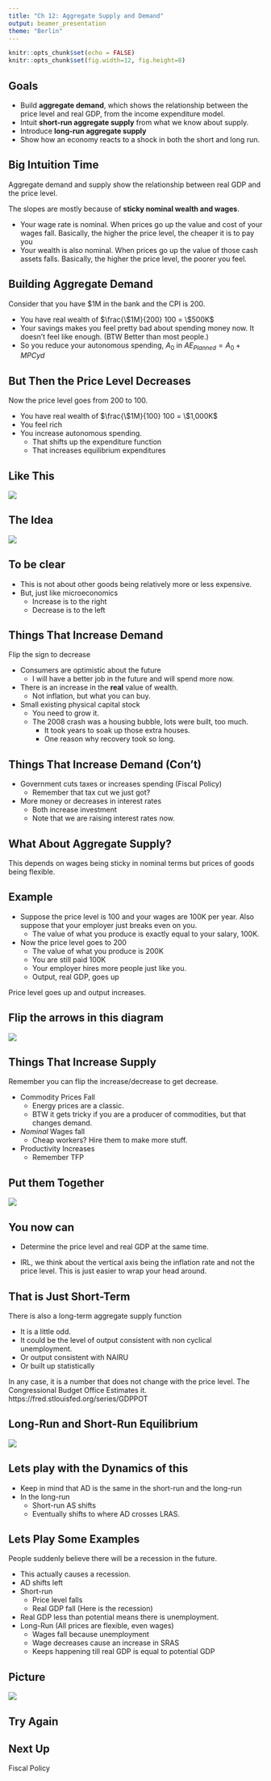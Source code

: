 ```yaml
---
title: "Ch 12: Aggregate Supply and Demand"
output: beamer_presentation
theme: "Berlin"
---
```


```r
knitr::opts_chunk$set(echo = FALSE)
knitr::opts_chunk$set(fig.width=12, fig.height=8) 
```


## Goals


+ Build **aggregate demand**, which shows the relationship between the price level and real GDP, from the income expenditure model.
+ Intuit **short-run aggregate supply** from what we know about supply.
+ Introduce **long-run aggregate supply**
+ Show how an economy reacts to a shock in both the short and long run.



## Big Intuition Time

Aggregate demand and supply show the relationship between real GDP and the price level.

The slopes are mostly because of **sticky nominal wealth and wages**.

+ Your wage rate is nominal.  When prices go up the value and cost of your wages fall.  Basically, the higher the price level, the cheaper it is to pay you
+ Your wealth is also nominal.  When prices go up the value of those cash assets falls. Basically, the higher the price level, the poorer you feel.


## Building Aggregate Demand

Consider that you have \$1M in the bank and the CPI is 200.

+ You have real wealth of $\frac{\$1M}{200} 100 = 
\$500K$
+ Your savings makes you feel pretty bad about spending money now. It doesn't feel like enough. (BTW Better than most people.)
+ So you reduce your autonomous spending, $A_0$ in  $AE_{Planned} = A_0 + MPC yd$


## But Then the Price Level Decreases


Now the price level goes from 200 to 100.

+ You have real wealth of $\frac{\$1M}{100} 100 = 
\$1,000K$
+ You feel rich 
+ You increase autonomous spending.
    + That shifts up the expenditure function
    + That increases equilibrium expenditures
   
    
## Like This


![](krugmacro5e_fig_12_02.png)



## The Idea


![](krugmacro5e_fig_12_03.png)



## To be clear


+ This is not about other goods being relatively more or less expensive.
+ But, just like microeconomics
    + Increase is to the right
    + Decrease is to the left
    
## Things That Increase Demand 

Flip the sign to decrease

+ Consumers are optimistic about the future
    + I will have a better job in the future and will spend more now.
+ There is an increase in the **real** value of wealth.
    + Not inflation, but what you can buy.
+ Small existing physical capital stock
    + You need to grow it.
    + The 2008 crash was a housing bubble, lots were built, too much.  
        + It took years to soak up those extra houses.
        + One reason why recovery took so long.
        
## Things That Increase Demand (Con't)
        
+ Government cuts taxes or increases spending (Fiscal Policy)
    + Remember that tax cut we just got?
+ More money or decreases in interest rates
    + Both increase investment
    + Note that we are raising interest rates now.
    
## What About Aggregate Supply?

This depends on wages being sticky in nominal terms but prices of goods being flexible.

## Example

+ Suppose the price level is 100 and your wages are 100K per year.  Also suppose that your employer just breaks even on you.  
    + The value of what you produce is exactly equal to your salary, 100K.
+ Now the price level goes to 200
    + The value of what you produce is 200K
    + You are still paid 100K
    + Your employer hires more people just like you.
    + Output, real GDP, goes up

Price level goes up and output increases.


## Flip the arrows in this diagram


![](krugmacro5e_fig_12_05.png)  


## Things That Increase Supply


Remember you can flip the increase/decrease to get decrease.

+ Commodity Prices Fall
    + Energy prices are a classic.
    + BTW it gets tricky if you are  a producer of commodities, but that changes demand.
+ *Nominal* Wages fall
    + Cheap workers? Hire them to make more stuff.
+ Productivity Increases
    + Remember TFP
    
## Put them Together


![](krugmacro5e_fig_12_11.png) 


## You now can 

+ Determine the price level and real GDP at the same time.

+ IRL, we think about the vertical axis being the inflation rate and not the price level.  This is just easier to wrap your head around.

## That is Just Short-Term

There is also a long-term aggregate supply function

+ It is a little odd.
+ It could be the level of output consistent with non cyclical unemployment.
+ Or output consistent with NAIRU
+ Or built up statistically

In any case, it is a number that does not change with the price level. The Congressional Budget Office Estimates it. https://fred.stlouisfed.org/series/GDPPOT


## Long-Run and Short-Run Equilibrium


![](krugmacro5e_fig_12_14.png)


## Lets play with the Dynamics of this


+ Keep in mind that AD is the same in the short-run and the long-run
+ In the long-run
    + Short-run AS shifts
    + Eventually shifts to where AD crosses LRAS.
    
## Lets Play Some Examples


People suddenly believe there will be a recession in the future.

+ This actually causes a recession.
+ AD shifts left
+ Short-run
    + Price level falls
    + Real GDP fall (Here is the recession)
+ Real GDP less than potential means there is unemployment.
+ Long-Run (All prices are flexible, even wages)
    + Wages fall because unemployment
    + Wage decreases cause an increase in SRAS
    + Keeps happening till real GDP is equal to potential GDP
    
    
## Picture


![](krugmacro5e_fig_12_15.png)


## Try Again


## Next Up


Fiscal Policy



